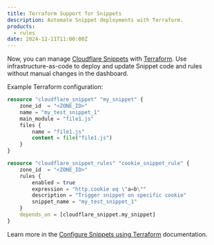```yaml
---
title: Terraform Support for Snippets
description: Automate Snippet deployments with Terraform.
products:
  - rules
date: 2024-12-11T11:00:00Z
---
```


Now, you can manage [Cloudflare Snippets](/rules/snippets/) with [Terraform](/terraform/). Use infrastructure-as-code to deploy and update Snippet code and rules without manual changes in the dashboard.

Example Terraform configuration:

```tf
resource "cloudflare_snippet" "my_snippet" {
	zone_id  = "<ZONE_ID>"
	name = "my_test_snippet_1"
	main_module = "file1.js"
	files {
		name = "file1.js"
		content = file("file1.js")
	}
}

resource "cloudflare_snippet_rules" "cookie_snippet_rule" {
	zone_id  = "<ZONE_ID>"
	rules {
		enabled = true
		expression = "http.cookie eq \"a=b\""
		description = "Trigger snippet on specific cookie"
		snippet_name = "my_test_snippet_1"
	}
	depends_on = [cloudflare_snippet.my_snippet]
}
```

Learn more in the [Configure Snippets using Terraform](/rules/snippets/create-terraform/) documentation.
